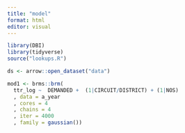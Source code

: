 ```yaml
---
title: "model"
format: html
editor: visual
---
```


```r


library(DBI)
library(tidyverse)
source("lookups.R")

```

```r

ds <- arrow::open_dataset("data")

```

```r

mod1 <- brms::brm(
  ttr_log ~  DEMANDED +  (1|CIRCUIT/DISTRICT) + (1|NOS)
  , data = a_year
  , cores = 4
  , chains = 4
  , iter = 4000
  , family = gaussian())

```
